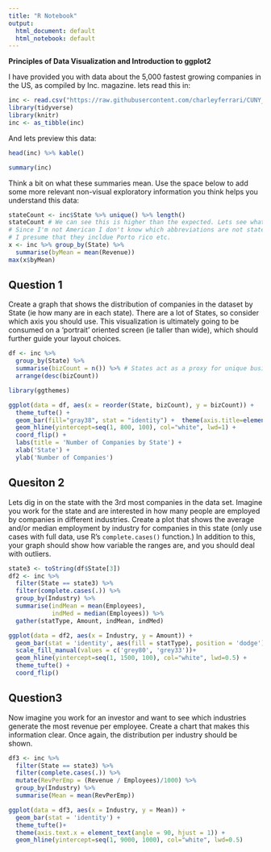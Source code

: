 ```yaml
---
title: "R Notebook"
output:
  html_document: default
  html_notebook: default
---
```


**Principles of Data Visualization and Introduction to ggplot2**

I have provided you with data about the 5,000 fastest growing companies in the US, as compiled by Inc. magazine. lets read this in:

```r

inc <- read.csv("https://raw.githubusercontent.com/charleyferrari/CUNY_DATA_608/master/module1/Data/inc5000_data.csv", header= TRUE)
library(tidyverse)
library(knitr)
inc <- as_tibble(inc)

```

And lets preview this data:

```r

head(inc) %>% kable()

```
```r

summary(inc)

```

Think a bit on what these summaries mean. Use the space below to add some more relevant non-visual exploratory information you think helps you understand this data:

```r
stateCount <- inc$State %>% unique() %>% length()
stateCount # We can see this is higher than the expected. Lets see what is not in there.
# Since I'm not American I don't know which abbreviations are not states
# I presume that they incldue Porto rico etc.
x <- inc %>% group_by(State) %>% 
  summarise(byMean = mean(Revenue))
max(x$byMean)


```

## Question 1

Create a graph that shows the distribution of companies in the dataset by State (ie how many are in each state). There are a lot of States, so consider which axis you should use. This visualization is ultimately going to be consumed on a 'portrait' oriented screen (ie taller than wide), which should further guide your layout choices.

```r
df <- inc %>% 
  group_by(State) %>% 
  summarise(bizCount = n()) %>% # States act as a proxy for unique business
  arrange(desc(bizCount))
```

```r
library(ggthemes)

ggplot(data = df, aes(x = reorder(State, bizCount), y = bizCount)) +
  theme_tufte() + 
  geom_bar(fill="gray38", stat = "identity") +  theme(axis.title=element_blank()) +
  geom_hline(yintercept=seq(1, 800, 100), col="white", lwd=1) +
  coord_flip() + 
  labs(title = 'Number of Companies by State') +
  xlab('State') +
  ylab('Number of Companies')
```

## Quesiton 2

Lets dig in on the state with the 3rd most companies in the data set. Imagine you work for the state and are interested in how many people are employed by companies in different industries. Create a plot that shows the average and/or median employment by industry for companies in this state (only use cases with full data, use R's `complete.cases()` function.) In addition to this, your graph should show how variable the ranges are, and you should deal with outliers.

```r
state3 <- toString(df$State[3])
df2 <- inc %>% 
  filter(State == state3) %>% 
  filter(complete.cases(.)) %>% 
  group_by(Industry) %>% 
  summarise(indMean = mean(Employees),
            indMed = median(Employees)) %>% 
  gather(statType, Amount, indMean, indMed)
```

```r
ggplot(data = df2, aes(x = Industry, y = Amount)) +
  geom_bar(stat = 'identity', aes(fill = statType), position = 'dodge') +
  scale_fill_manual(values = c('grey80', 'grey33'))+
  geom_hline(yintercept=seq(1, 1500, 100), col="white", lwd=0.5) +
  theme_tufte() +
  coord_flip()
```



## Question3

Now imagine you work for an investor and want to see which industries generate the most revenue per employee. Create a chart that makes this information clear. Once again, the distribution per industry should be shown.

```r

df3 <- inc %>% 
  filter(State == state3) %>% 
  filter(complete.cases(.)) %>% 
  mutate(RevPerEmp = (Revenue / Employees)/1000) %>% 
  group_by(Industry) %>% 
  summarise(Mean = mean(RevPerEmp))

```

```r
ggplot(data = df3, aes(x = Industry, y = Mean)) +
  geom_bar(stat = 'identity') +
  theme_tufte()+
  theme(axis.text.x = element_text(angle = 90, hjust = 1)) +
  geom_hline(yintercept=seq(1, 9000, 1000), col="white", lwd=0.5) 
```

